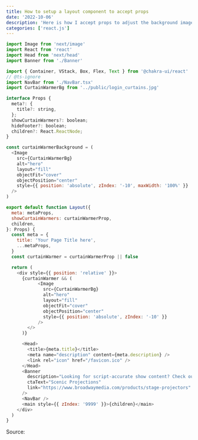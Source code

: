 ```yaml
---
title: How to setup a layout component to accept props
date: '2022-10-06'
description: 'Here is how I accept props to adjust the background image of the layout'
categories: ['react.js']
---
```


```js
import Image from 'next/image'
import React from 'react'
import Head from 'next/head'
import Banner from './Banner'

import { Container, VStack, Box, Flex, Text } from '@chakra-ui/react'
// @ts-ignore
import NavBar from './NavBar.tsx'
import CurtainWarmerBg from '../public/login_curtains.jpg'

interface Props {
  meta?: {
    title?: string,
  };
  showCurtainWarmers?: boolean;
  hideFooter?: boolean;
  children?: React.ReactNode;
}

const curtainWarmerBackground = (
  <Image
    src={CurtainWarmerBg}
    alt="hero"
    layout="fill"
    objectFit="cover"
    objectPosition="center"
    style={{ position: 'absolute', zIndex: '-10', maxWidth: '100%' }}
  />
)

export default function Layout({
  meta: metaProps,
  showCurtainWarmers: curtainWarmerProp,
  children,
}: Props) {
  const meta = {
    title: 'Your Page Title here',
    ...metaProps,
  }
  const curtainWarmer = curtainWarmerProp || false

  return (
    <div style={{ position: 'relative' }}>
      {curtainWarmer && (
            <Image
              src={CurtainWarmerBg}
              alt="hero"
              layout="fill"
              objectFit="cover"
              objectPosition="center"
              style={{ position: 'absolute', zIndex: '-10' }}
            />
        </>
      )}

      <Head>
        <title>{meta.title}</title>
        <meta name="description" content={meta.description} />
        <link rel="icon" href="/favicon.ico" />
      </Head>
      <Banner
        description="Looking for script-accurate show content? Check out"
        ctaText="Scenic Projections"
        link="https://www.broadwaymedia.com/products/stage-projectors"
      />
      <NavBar />
      <main style={{ zIndex: '9999' }}>{children}</main>
    </div>
  )
}
```

Source:
